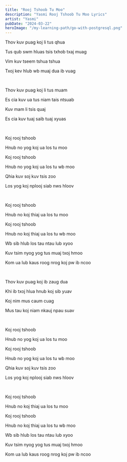 ```yaml
---
title: "Rooj Tshoob Tu Moo"
description: "Yasmi Rooj Tshoob Tu Moo Lyrics"
artist: "Yasmi"
pubDate: "2024-03-22"
heroImage: "/my-learning-path/go-with-postgresql.png"
---
```


Thov kuv puag koj li tus qhua

Tus qub swm hluas tsis txhob txaj muag

Vim kuv tseem tshua tshua

Txoj kev hlub wb muaj dua ib vuag

<br />

Thov kuv puag koj li tus muam

Es cia kuv ua tus niam tais ntsuab

Kuv mam li tsis quaj

Es cia kuv tuaj saib tuaj xyuas

<br />

Koj rooj tshoob

Hnub no yog koj ua los tu moo

Koj rooj tshoob

Hnub no yog koj ua los tu wb moo

Qhia kuv soj kuv tsis zoo

Los yog koj nplooj siab nws hloov

<br />

Koj rooj tshoob

Hnub no koj thiaj ua los tu moo

Koj rooj tshoob

Hnub no koj thiaj ua los tu wb moo

Wb sib hlub los tau ntau lub xyoo

Kuv tsim nyog yog tus muaj txoj hmoo

Kom ua lub kaus roog nrog koj pw ib ncoo

<br />

Thov kuv puag koj ib zaug dua

Khi ib txoj hlua hnub koj sib yuav

Koj nim mus caum cuag

Mus tau koj niam nkauj npau suav

<br />

Koj rooj tshoob

Hnub no yog koj ua los tu moo

Koj rooj tshoob

Hnub no yog koj ua los tu wb moo

Qhia kuv soj kuv tsis zoo

Los yog koj nplooj siab nws hloov

<br />

Koj rooj tshoob

Hnub no koj thiaj ua los tu moo

Koj rooj tshoob

Hnub no koj thiaj ua los tu wb moo

Wb sib hlub los tau ntau lub xyoo

Kuv tsim nyog yog tus muaj txoj hmoo

Kom ua lub kaus roog nrog koj pw ib ncoo
